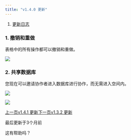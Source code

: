 ```yaml
---
title: "v1.4.0 更新"
---
```


1. [更新日志](/geng-xin-ri-zhi)

### 1. 撤销和重做

表格中的所有操作都可以撤销和重做。

![](/images/geng-xin-ri-zhi/~gitbook/image)

### 2. 共享数据库

您现在可以邀请协作者进入数据库进行协作，而无需进入空间内。

![](/images/geng-xin-ri-zhi/files%2Fv0%2Fb%2Fgitbook-x-prod.appspot.com%2Fo%2Fspaces%252F3UAxYOALe4vISZRKICva%252Fuploads%252FBKtLbJ3FmAzjLrepYNrq%252FBase%2520collaborator-1.png)

![](/images/geng-xin-ri-zhi/files%2Fv0%2Fb%2Fgitbook-x-prod.appspot.com%2Fo%2Fspaces%252F3UAxYOALe4vISZRKICva%252Fuploads%252FEb9pnE4oVcXNSW35aw86%252FBase%2520collaborator-2.png)

[上一页v1.4.1 更新](/geng-xin-ri-zhi/v1.4.1-geng-xin)[下一页v1.3.2 更新](/geng-xin-ri-zhi/v1.3.2-geng-xin)

最后更新于3个月前

这有帮助吗？
